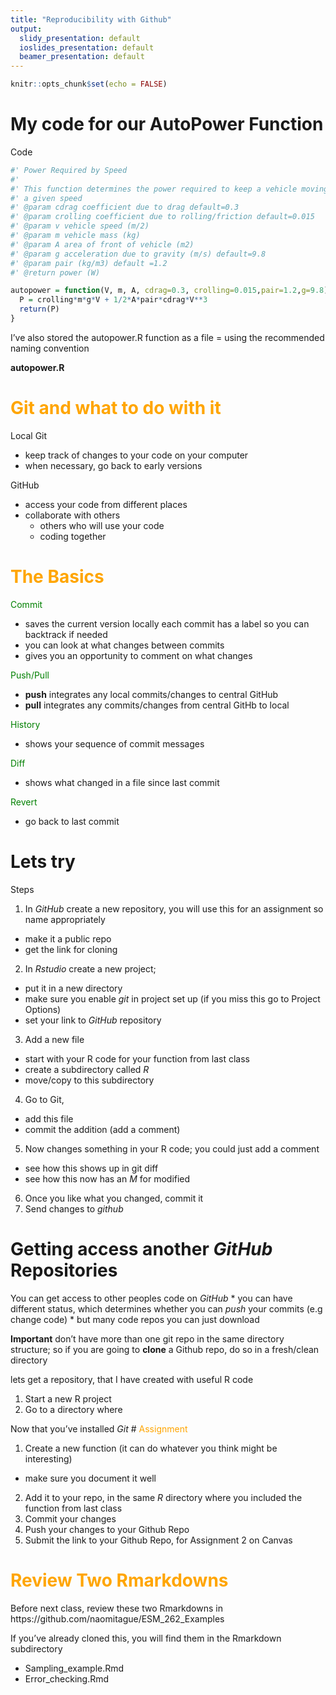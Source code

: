 ```yaml
---
title: "Reproducibility with Github"
output:
  slidy_presentation: default
  ioslides_presentation: default
  beamer_presentation: default
---
```


```r
knitr::opts_chunk$set(echo = FALSE)
```

# My code for our AutoPower Function
 Code

```r

#' Power Required by Speed
#'
#' This function determines the power required to keep a vehicle moving at 
#' a given speed
#' @param cdrag coefficient due to drag default=0.3 
#' @param crolling coefficient due to rolling/friction default=0.015
#' @param v vehicle speed (m/2)
#' @param m vehicle mass (kg)
#' @param A area of front of vehicle (m2)
#' @param g acceleration due to gravity (m/s) default=9.8
#' @param pair (kg/m3) default =1.2
#' @return power (W)

autopower = function(V, m, A, cdrag=0.3, crolling=0.015,pair=1.2,g=9.8) {
  P = crolling*m*g*V + 1/2*A*pair*cdrag*V**3
  return(P)
}

```

I've also stored the autopower.R function as a file = using the recommended naming convention

**autopower.R**

# <span style="color:orange"> Git and what to do with it </span>

Local Git

* keep track of changes to your code on your computer
* when necessary, go back to early versions

GitHub

* access your code from different places
* collaborate with others
  * others who will use your code
  * coding together
  

# <span style="color:orange"> The Basics </span>


<span style="color:green"> Commit</span>

* saves the current version locally
  each commit has a label so you can backtrack if needed
* you can look at what changes between commits
* gives you an opportunity to comment on what changes

<span style="color:green"> Push/Pull</span>

* **push** integrates any local commits/changes to central GitHub  
* **pull** integrates any commits/changes from central GitHb to local


<span style="color:green"> History</span> 

* shows your sequence of commit messages

<span style="color:green"> Diff</span> 

* shows what changed in a file since last commit

<span style="color:green"> Revert</span> 

* go back to last commit

# Lets try

Steps

1. In *GitHub* create a new repository, you will use this for an assignment so name appropriately
  * make it a public repo
  * get the link for cloning
  
2. In *Rstudio* create a new project; 
  * put it in a new directory 
  * make sure you enable *git* in project set up (if you miss this go to Project Options) 
  * set your link to *GitHub* repository
3. Add a new file
  * start with your R code for your function from last class
  * create a subdirectory called *R*
  * move/copy to this subdirectory
4. Go to Git, 
  * add this file
  * commit the addition (add a comment)
5. Now changes something in your R code; you could just add a comment
  * see how this shows up in git diff
  * see how this now has an *M* for modified
6) Once you like what you changed, commit it
7) Send changes to *github*


  
# Getting access another *GitHub* Repositories

You can get access to other peoples code on *GitHub*
* you can have different status, which determines whether you can *push* your commits (e.g change code)
* but many code repos you can just download


**Important** don't have more than one git repo in the same directory structure; so if you are going to **clone** a Github repo, do so in a fresh/clean directory

lets get a repository, that I have created with useful R code

1. Start a new R project
2. Go to a directory where 

Now that you've installed *Git*
# <span style="color:orange"> Assignment </span>

1. Create a new function (it can do whatever you think might be interesting)
  * make sure you document it well
2. Add it to your repo, in the same *R* directory where you included the function from last class
3. Commit your changes
4. Push your changes to your Github Repo
5. Submit the link to your Github Repo, for Assignment 2 on Canvas


# <span style="color:orange"> Review Two Rmarkdowns </span>

Before next class, review these two Rmarkdowns in 
https://github.com/naomitague/ESM_262_Examples

If you've already cloned this, you will find them in the Rmarkdown subdirectory

* Sampling_example.Rmd
* Error_checking.Rmd
